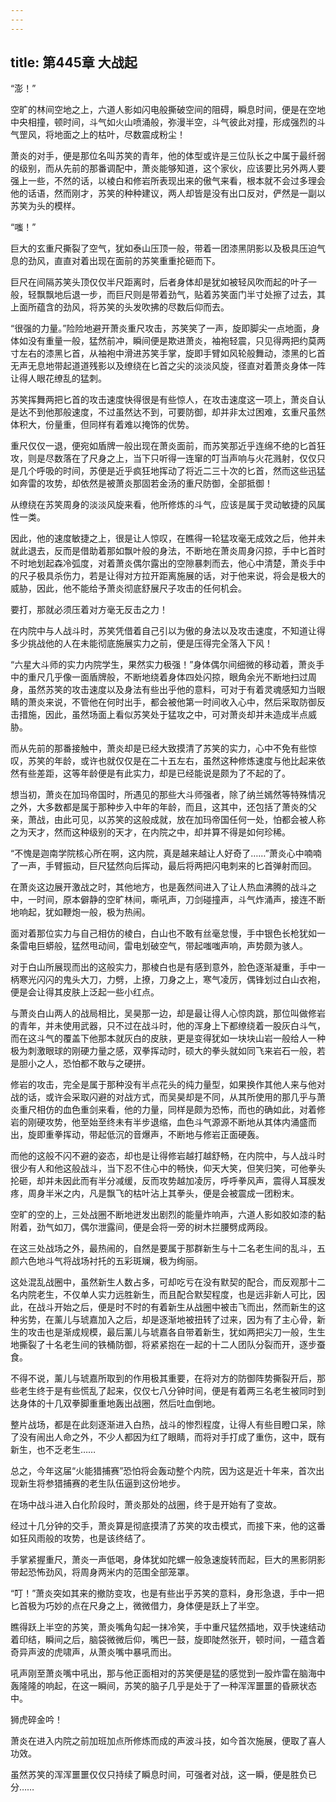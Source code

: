 ```yaml
---
---
---
```

title: 第445章 大战起
---



“澎！”

空旷的林间空地之上，六道人影如闪电般撕破空间的阻碍，瞬息时间，便是在空地中央相撞，顿时间，斗气如火山喷涌般，弥漫半空，斗气彼此对撞，形成强烈的斗气罡风，将地面之上的枯叶，尽数震成粉尘！

萧炎的对手，便是那位名叫苏笑的青年，他的体型或许是三位队长之中属于最纤弱的级别，而从先前的那番调配中，萧炎能够知道，这个家伙，应该要比另外两人要强上一些，不然的话，以棱白和修岩所表现出来的傲气来看，根本就不会过多理会他的话语，然而刚才，苏笑的种种建议，两人却皆是没有出口反对，俨然是一副以苏笑为头的模样。

“嗤！”

巨大的玄重尺撕裂了空气，犹如泰山压顶一般，带着一团漆黑阴影以及极具压迫气息的劲风，直直对着出现在面前的苏笑重重抡砸而下。

巨尺在间隔苏笑头顶仅仅半尺距离时，后者身体却是犹如被轻风吹而起的叶子一般，轻飘飘地后退一步，而巨尺则是带着劲气，贴着苏笑面门半寸处擦了过去，其上面所蕴含的劲风，将苏笑的头发吹拂的尽数后仰而去。

“很强的力量。”险险地避开萧炎重尺攻击，苏笑笑了一声，旋即脚尖一点地面，身体如没有重量一般，猛然前冲，瞬间便是欺进萧炎，袖袍轻震，只见得两把约莫两寸左右的漆黑匕首，从袖袍中滑进苏笑手掌，旋即手臂如风轮般舞动，漆黑的匕首无声无息地带起道道残影以及缭绕在匕首之尖的淡淡风旋，径直对着萧炎身体一阵让得人眼花缭乱的猛刺。

苏笑挥舞两把匕首的攻击速度快得很是有些惊人，在攻击速度这一项上，萧炎自认是达不到他那般速度，不过虽然达不到，可要防御，却并非太过困难，玄重尺虽然体积大，份量重，但同样有着难以掩饰的优势。

重尺仅仅一退，便宛如盾牌一般出现在萧炎面前，而苏笑那近乎连绵不绝的匕首狂攻，则是尽数落在了尺身之上，当下只听得一连窜的叮当声响与火花溅射，仅仅只是几个呼吸的时间，苏便是近乎疯狂地挥动了将近二三十次的匕首，然而这些迅猛如奔雷的攻势，却依然是被萧炎那固若金汤的重尺防御，全部抵御！

从缭绕在苏笑周身的淡淡风旋来看，他所修炼的斗气，应该是属于灵动敏捷的风属性一类。

因此，他的速度敏捷之上，很是让人惊叹，在瞧得一轮猛攻毫无成效之后，他并未就此退去，反而是借助着那如飘叶般的身法，不断地在萧炎周身闪掠，手中匕首时不时地划起森冷弧度，对着萧炎偶尔露出的空隙暴刺而去，他心中清楚，萧炎手中的尺子极具杀伤力，若是让得对方拉开距离施展的话，对于他来说，将会是极大的威胁，因此，他不能给予萧炎彻底舒展尺子攻击的任何机会。

要打，那就必须压着对方毫无反击之力！

在内院中与人战斗时，苏笑凭借着自己引以为傲的身法以及攻击速度，不知道让得多少挑战他的人在未能彻底施展实力之前，便是压得完全落入下风！

“六星大斗师的实力内院学生，果然实力极强！”身体偶尔间细微的移动着，萧炎手中的重尺几乎像一面盾牌般，不断地绕着身体四处闪掠，眼角余光不断地扫过周身，虽然苏笑的攻击速度以及身法有些出乎他的意料，可对于有着灵魂感知力当眼睛的萧炎来说，不管他在何时出手，都会被他第一时间收入心中，然后采取防御反击措施，因此，虽然场面上看似苏笑处于猛攻之中，可对萧炎却并未造成半点威胁。

而从先前的那番接触中，萧炎却是已经大致摸清了苏笑的实力，心中不免有些惊叹，苏笑的年龄，或许也就仅仅是在二十五左右，虽然这种修炼速度与他比起来依然有些差距，这等年龄便是有此实力，却是已经能说是颇为了不起的了。

想当初，萧炎在加玛帝国时，所遇见的那些大斗师强者，除了纳兰嫣然等特殊情况之外，大多数都是属于那种步入中年的年龄，而且，这其中，还包括了萧炎的父亲，萧战，由此可见，以苏笑的这般成就，放在加玛帝国任何一处，怕都会被人称之为天才，然而这种级别的天才，在内院之中，却并算不得是如何珍稀。

“不愧是迦南学院核心所在啊，这内院，真是越来越让人好奇了……”萧炎心中喃喃了一声，手臂振动，巨尺猛然向后挥动，最后将两把闪电刺来的匕首弹射而回。

在萧炎这边展开激战之时，其他地方，也是轰然间进入了让人热血沸腾的战斗之中，一时间，原本僻静的空旷林间，嘶吼声，刀剑碰撞声，斗气炸涌声，接连不断地响起，犹如鞭炮一般，极为热闹。

面对着那位实力与自己相仿的棱白，白山也不敢有丝毫怠慢，手中银色长枪犹如一条雷电巨蟒般，猛然甩动间，雷电划破空气，带起嗤嗤声响，声势颇为骇人。

对于白山所展现而出的这般实力，那棱白也是有感到意外，脸色逐渐凝重，手中一柄寒光闪闪的鬼头大刀，力劈，上撩，刀身之上，寒气凌厉，偶锋划过白山衣袍，便是会让得其皮肤上泛起一些小红点。

与萧炎白山两人的战局相比，吴昊那一边，却是最让得人心惊肉跳，那位叫做修岩的青年，并未使用武器，只不过在战斗时，他的浑身上下都缭绕着一股灰白斗气，而在这斗气的覆盖下他那本就灰白的皮肤，更是变得犹如一块块山岩一般给人一种极为刺激眼球的刚硬力量之感，双拳挥动时，硕大的拳头就如同飞来岩石一般，若是胆小之人，恐怕都不敢与之硬拼。

修岩的攻击，完全是属于那种没有半点花头的纯力量型，如果换作其他人来与他对战的话，或许会采取闪避的对战方式，而吴昊却是不同，从其所使用的那几乎与萧炎重尺相仿的血色重剑来看，他的力量，同样是颇为恐怖，而也的确如此，对着修岩的刚硬攻势，他至始至终未有半步退缩，血色斗气源源不断地从其体内涌盛而出，旋即重拳挥动，带起低沉的音爆声，不断地与修岩正面硬轰。

而他的这般不闪不避的姿态，却也是让得修岩越打越舒畅，在内院中，与人战斗时很少有人和他这般战斗，当下忍不住心中的畅快，仰天大笑，但笑归笑，可他拳头抡砸，却并未因此而有半分减缓，反而攻势越加凌厉，呼呼拳风声，震得人耳膜发疼，周身半米之内，凡是飘飞的枯叶沾上其拳头，便是会被震成一团粉末。

空旷的空的上，三处战圈不断地迸发出剧烈的能量炸响声，六道人影如胶如漆的黏附着，劲气如刀，偶尔泄露间，便是会将一旁的树木拦腰劈成两段。

在这三处战场之外，最热闹的，自然是要属于那群新生与十二名老生间的乱斗，五颜六色地斗气将战场衬托的五彩斑斓，极为绚丽。

这处混乱战圈中，虽然新生人数占多，可却吃亏在没有默契的配合，而反观那十二名内院老生，不仅单人实力远胜新生，而且配合默契程度，也是远非新人可比，因此，在战斗开始之后，便是时不时的有着新生从战圈中被击飞而出，然而新生的这种劣势，在薰儿与琥嘉加入之后，却是逐渐地被扭转了过来，因为有了主心骨，新生的攻击也是渐成规模，最后薰儿与琥嘉各自带着新生，犹如两把尖刀一般，生生地撕裂了十名老生间的铁桶防御，将紧紧抱在一起的十二人团队分裂而开，逐步蚕食。

不得不说，薰儿与琥嘉所取到的作用极其重要，在将对方的防御阵势撕裂开后，那些老生终于是有些慌乱了起来，仅仅七八分钟时间，便是有着两三名老生被同时到达身体的十几双拳脚重重地轰出战圈，然后吐血倒地。

整片战场，都是在此刻逐渐进入白热，战斗的惨烈程度，让得人有些目瞪口呆，除了没有闹出人命之外，不少人都因为红了眼睛，而将对手打成了重伤，这中，既有新生，也不乏老生……

总之，今年这届“火能猎捕赛”恐怕将会轰动整个内院，因为这是近十年来，首次出现新生将参猎捕赛的老生队伍逼到这份地步。

在场中战斗进入白化阶段时，萧炎那处的战圈，终于是开始有了变故。

经过十几分钟的交手，萧炎算是彻底摸清了苏笑的攻击模式，而接下来，他的这番如狂风雨般的攻势，也是该终结了。

手掌紧握重尺，萧炎一声低喝，身体犹如陀螺一般急速旋转而起，巨大的黑影阴影带起恐怖劲风，将周身两米内的范围全部笼罩。

“叮！”萧炎突如其来的撤防变攻，也是有些出乎苏笑的意料，身形急退，手中一把匕首极为巧妙的点在尺身之上，微微借力，身体便是跃上了半空。

瞧得跃上半空的苏笑，萧炎嘴角勾起一抹冷笑，手中重尺猛然插地，双手快速结动着印结，瞬间之后，脑袋微微后仰，嘴巴一鼓，旋即陡然张开，顿时间，一蕴含着奇异声波的虎啸声，从萧炎嘴中暴吼而出。

吼声刚至萧炎嘴中吼出，那与他正面相对的苏笑便是猛的感觉到一股炸雷在脑海中轰隆隆的响起，在这一瞬间，苏笑的脑子几乎是处于了一种浑浑噩噩的昏厥状态中。

狮虎碎金吟！

萧炎在进入内院之前加班加点所修炼而成的声波斗技，如今首次施展，便取了喜人功效。

虽然苏笑的浑浑噩噩仅仅只持续了瞬息时间，可强者对战，这一瞬，便是胜负已分……